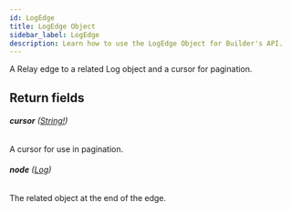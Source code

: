 ```yaml
---
id: LogEdge
title: LogEdge Object
sidebar_label: LogEdge
description: Learn how to use the LogEdge Object for Builder's API.
---
```


A Relay edge to a related Log object and a cursor for pagination.

## Return fields

###### <b>cursor</b> ([String!](/docs/composer/builder/api/schema/scalar/String.mdx))

A cursor for use in pagination.

###### <b>node</b> ([Log](/docs/composer/builder/api/schema/object/Log.mdx))

The related object at the end of the edge.
